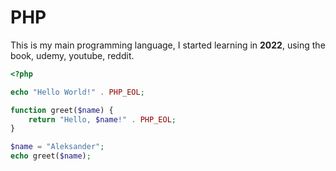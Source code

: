 # PHP

This is my main programming language, I started learning in **2022**, using the book, udemy, youtube, reddit.

```php
<?php

echo "Hello World!" . PHP_EOL;

function greet($name) {
    return "Hello, $name!" . PHP_EOL;
}

$name = "Aleksander";
echo greet($name);


```